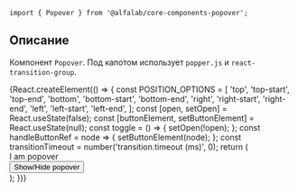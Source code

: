


<Meta title='Компоненты|Popover' component={Popover} />

<Title>
    Popover ({name}@{version})
</Title>

```tsx
import { Popover } from '@alfalab/core-components-popover';
```

## Описание

Компонент `Popover`. Под капотом использует `popper.js` и `react-transition-group`.

<Story name='Песочница'>
    {React.createElement(() => {
        const POSITION_OPTIONS = [
            'top',
            'top-start',
            'top-end',
            'bottom',
            'bottom-start',
            'bottom-end',
            'right',
            'right-start',
            'right-end',
            'left',
            'left-start',
            'left-end',
        ];
        const [open, setOpen] = React.useState(false);
        const [buttonElement, setButtonElement] = React.useState(null);
        const toggle = () => {
            setOpen(!open);
        };
        const handleButtonRef = node => {
            setButtonElement(node);
        };
        const transitionTimeout = number('transition.timeout (ms)', 0);
        return (
            <div
                style={{
                    width: '700px',
                    height: '300px',
                    display: 'flex',
                    justifyContent: 'center',
                    alignItems: 'center',
                }}
            >
                <Popover
                    anchorElement={buttonElement}
                    position={select('position', POSITION_OPTIONS, 'bottom')}
                    open={open}
                    transition={{ timeout: transitionTimeout }}
                    offset={[number('offset[0]', 0), number('offset[1]', 0)]}
                    withArrow={boolean('withArrow', false)}
                >
                    <div style={{ padding: '15px', width: '156px' }}>I am popover</div>
                </Popover>
                <Button ref={handleButtonRef} onClick={toggle}>
                    Show/Hide popover
                </Button>
            </div>
        );
    })}
</Story>

<Props of={Popover} />